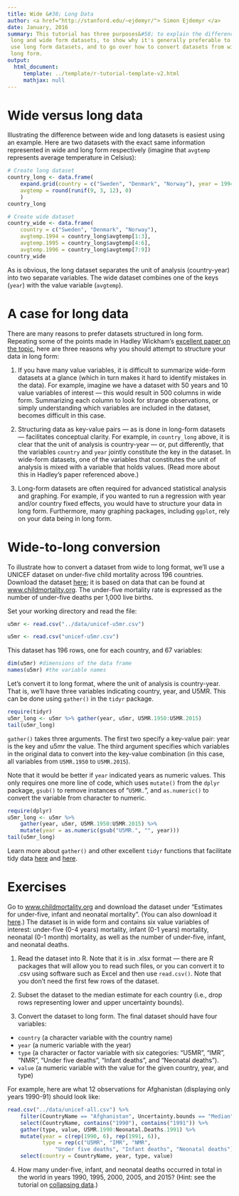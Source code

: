 ```yaml
---
title: Wide &#38; Long Data
author: <a href="http://stanford.edu/~ejdemyr/"> Simon Ejdemyr </a> 
date: January, 2016
summary: This tutorial has three purposes&#58; to explain the difference between
 long and wide form datasets, to show why it's generally preferable to
 use long form datasets, and to go over how to convert datasets from wide to
 long form.
output:
  html_document:
     template: ../template/r-tutorial-template-v2.html
     mathjax: null
---
```




Wide versus long data
=====================

Illustrating the difference between wide and long datasets is easiest
using an example. Here are two datasets with the exact same information
represented in wide and long form respectively (imagine that `avgtemp`
represents average temperature in Celsius):  


```r
# Create long dataset
country_long <- data.frame(
    expand.grid(country = c("Sweden", "Denmark", "Norway"), year = 1994:1996),
    avgtemp = round(runif(9, 3, 12), 0)
    )
country_long

# Create wide dataset
country_wide <- data.frame(
    country = c("Sweden", "Denmark", "Norway"),
    avgtemp.1994 = country_long$avgtemp[1:3],
    avgtemp.1995 = country_long$avgtemp[4:6],
    avgtemp.1996 = country_long$avgtemp[7:9])
country_wide 
```


As is obvious, the long dataset separates the unit of analysis (country-year)
into two separate variables. The wide dataset combines one of the keys (`year`)
with the value variable (`avgtemp`).


A case for long data
=====================

There are many reasons to prefer datasets structured in long
form. Repeating some of the points made in Hadley Wickham's
[excellent paper on the topic](http://vita.had.co.nz/papers/tidy-data.html),
here are three reasons why you should attempt to structure your data
in long form:

1. If you have many value variables, it is difficult to summarize
wide-form datasets at a glance (which in turn makes it hard to identify
mistakes in the data). For example, imagine we have a dataset with 50 years
and 10 value variables of interest --- this would result in 500 columns in wide form.
Summarizing each column to look for strange observations, or simply understanding
which variables are included in the dataset, becomes difficult in this case.

2. Structuring data as key-value pairs --- as is done in long-form
datasets --- facilitates conceptual clarity. For example, in
`country_long` above, it is clear that the unit of analysis is
country-year --- or, put differently, that the variables `country` and
`year` jointly constitute the key in the dataset. In wide-form datasets,
one of the variables that constitutes the unit of analysis is mixed with
a variable that holds values. (Read more about this in Hadley's paper referenced
above.)

3. Long-form datasets are often required for advanced statistical
analysis and graphing. For example, if you wanted to run a regression with
year and/or country fixed effects, you would have to structure your data
in long form. Furthermore, many graphing packages, including `ggplot`,
rely on your data being in long form. 



Wide-to-long conversion
========================

To illustrate how to convert a dataset from wide to long format, we'll
use a UNICEF dataset on under-five child mortality across 196
countries. Download the dataset [here](../data/unicef-u5mr.csv); it is
based on data that can be found at
[www.childmortality.org](http://www.childmortality.org/). The under-five mortality
rate is expressed as the number of under-five deaths per 1,000 live births.

Set your working directory and read the file: 

```r
u5mr <- read.csv("../data/unicef-u5mr.csv")
```

```r
u5mr <- read.csv("unicef-u5mr.csv")
```

This dataset has 196 rows, one for each country, and 67 variables:  

```r
dim(u5mr) #dimensions of the data frame
names(u5mr) #the variable names
```

Let's convert it to long format, where the unit of analysis is
country-year. That is, we'll have three variables indicating country,
year, and U5MR. This can be done using `gather()` in the `tidyr`
package. 

```r
require(tidyr)
u5mr_long <- u5mr %>% gather(year, u5mr, U5MR.1950:U5MR.2015)
tail(u5mr_long)
```

`gather()` takes three arguments. The first two specify a key-value
pair: year is the key and u5mr the value. The third argument specifies
which variables in the original data to convert into the key-value
combination (in this case, all variables from `U5MR.1950` to
`U5MR.2015`).

Note that it would be better if `year` indicated years as numeric
values. This only requires one more line of code, which uses
`mutate()` from the `dplyr` package, `gsub()` to remove instances of
"`U5MR.`", and `as.numeric()` to convert the variable from character
to numeric.

```r
require(dplyr)
u5mr_long <- u5mr %>%
    gather(year, u5mr, U5MR.1950:U5MR.2015) %>%
    mutate(year = as.numeric(gsub("U5MR.", "", year)))
tail(u5mr_long)
```

Learn more about `gather()` and other excellent `tidyr` functions that
facilitate tidy data
[here](http://blog.rstudio.org/2014/07/22/introducing-tidyr/) and
[here](http://blog.rstudio.org/2015/09/13/tidyr-0-3-0/).


Exercises
==========

Go to [www.childmortality.org](http://www.childmortality.org/) and
download the dataset under "Estimates for under-five, infant and
neonatal mortality".  (You can also download it
[here](../data/RatesDeaths_AllIndicators.xlsx).)  The dataset is in
wide form and contains six value variables of interest: under-five
(0-4 years) mortality, infant (0-1 years) mortality, neonatal (0-1
month) mortality, as well as the number of under-five, infant, and
neonatal deaths. 


1. Read the dataset into R. Note that it is in .xlsx format --- there
are R packages that will allow you to read such files, or you can
convert it to .csv using software such as Excel and then use
`read.csv()`. Note that you don't need the first few rows of the
dataset.

2. Subset the dataset to the median estimate for each country (i.e.,
drop rows representing lower and upper uncertainty bounds).

3. Convert the dataset to long form. The final dataset should have
four variables:
* `country` (a character variable with the country name)
* `year` (a numeric variable with the year)
* `type` (a character or factor variable with six categories: "U5MR", "IMR", "NMR",
"Under five deaths", "Infant deaths", and "Neonatal deaths").
* `value` (a numeric variable with the value for the given country, year, and type)

<div class="indent">

For example, here are what 12 observations for Afghanistan (displaying
only years 1990-91) should look like:

```r

read.csv("../data/unicef-all.csv") %>%
    filter(CountryName == "Afghanistan", Uncertainty.bounds == "Median") %>%
    select(CountryName, contains("1990"), contains("1991")) %>%
    gather(type, value, U5MR.1990:Neonatal.Deaths.1991) %>%
    mutate(year = c(rep(1990, 6), rep(1991, 6)),
           type = rep(c("U5MR", "IMR", "NMR",
               "Under five deaths", "Infant deaths", "Neonatal deaths"), 2)) %>%
    select(country = CountryName, year, type, value)

```

</div>

4. How many under-five, infant, and neonatal deaths occurred in total in the world
in years 1990, 1995, 2000, 2005, and 2015? (Hint: see the tutorial on [collapsing data](../collapsing-data).)


